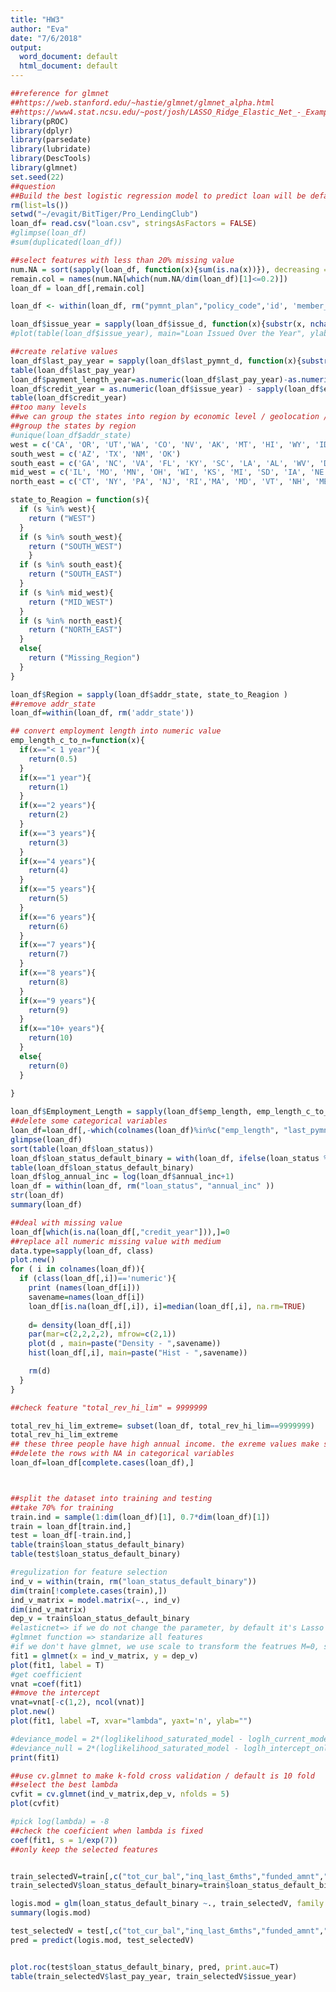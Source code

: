 ```yaml
---
title: "HW3"
author: "Eva"
date: "7/6/2018"
output:
  word_document: default
  html_document: default
---
```


```r
##reference for glmnet
##https://web.stanford.edu/~hastie/glmnet/glmnet_alpha.html
##https://www4.stat.ncsu.edu/~post/josh/LASSO_Ridge_Elastic_Net_-_Examples.html
library(pROC)
library(dplyr)
library(parsedate)
library(lubridate)
library(DescTools)
library(glmnet)
set.seed(22)
##question
##Build the best logistic regression model to predict loan will be default (delay) or not. Add regularization to control for multicollinearity.
rm(list=ls())
setwd("~/evagit/BitTiger/Pro_LendingClub")
loan_df= read.csv("loan.csv", stringsAsFactors = FALSE)
#glimpse(loan_df)
#sum(duplicated(loan_df))

```

```r
##select features with less than 20% missing value
num.NA = sort(sapply(loan_df, function(x){sum(is.na(x))}), decreasing = TRUE)
remain.col = names(num.NA[which(num.NA/dim(loan_df)[1]<=0.2)])
loan_df = loan_df[,remain.col]

loan_df <- within(loan_df, rm("pymnt_plan","policy_code",'id', 'member_id', 'url','desc', 'title','emp_title','zip_code'))

loan_df$issue_year = sapply(loan_df$issue_d, function(x){substr(x, nchar(x)-3,nchar(x) )})
#plot(table(loan_df$issue_year), main="Loan Issued Over the Year", ylab = "Amount", xlab = "Year")

##create relative values
loan_df$last_pay_year = sapply(loan_df$last_pymnt_d, function(x){substr(x, nchar(x)-3,nchar(x) )})
table(loan_df$last_pay_year)
loan_df$payment_length_year=as.numeric(loan_df$last_pay_year)-as.numeric(loan_df$issue_year)
loan_df$credit_year = as.numeric(loan_df$issue_year) - sapply(loan_df$earliest_cr_line, function(x){as.numeric(substr(x, nchar(x)-3,nchar(x)) )})
table(loan_df$credit_year)
##too many levels
##we can group the states into region by economic level / geolocation / average interest rate
##group the states by region
#unique(loan_df$addr_state)
west = c('CA', 'OR', 'UT','WA', 'CO', 'NV', 'AK', 'MT', 'HI', 'WY', 'ID')
south_west = c('AZ', 'TX', 'NM', 'OK')
south_east = c('GA', 'NC', 'VA', 'FL', 'KY', 'SC', 'LA', 'AL', 'WV', 'DC', 'AR', 'DE', 'MS', 'TN' )
mid_west = c('IL', 'MO', 'MN', 'OH', 'WI', 'KS', 'MI', 'SD', 'IA', 'NE', 'IN', 'ND')
north_east = c('CT', 'NY', 'PA', 'NJ', 'RI','MA', 'MD', 'VT', 'NH', 'ME')

state_to_Reagion = function(s){
  if (s %in% west){
    return ("WEST")
  }
  if (s %in% south_west){
    return ("SOUTH_WEST")
    }
  if (s %in% south_east){
    return ("SOUTH_EAST")
  }
  if (s %in% mid_west){
    return ("MID_WEST")
  }
  if (s %in% north_east){
    return ("NORTH_EAST")
  }
  else{
    return ("Missing_Region")
  }
}

loan_df$Region = sapply(loan_df$addr_state, state_to_Reagion )
##remove addr_state
loan_df=within(loan_df, rm('addr_state'))

## convert employment length into numeric value
emp_length_c_to_n=function(x){
  if(x=="< 1 year"){
    return(0.5)
  }
  if(x=="1 year"){
    return(1)
  }
  if(x=="2 years"){
    return(2)
  }
  if(x=="3 years"){
    return(3)
  }
  if(x=="4 years"){
    return(4)
  }
  if(x=="5 years"){
    return(5)
  }
  if(x=="6 years"){
    return(6)
  }
  if(x=="7 years"){
    return(7)
  }
  if(x=="8 years"){
    return(8)
  }
  if(x=="9 years"){
    return(9)
  }
  if(x=="10+ years"){
    return(10)
  }
  else{
    return(0)
  }
    
}

loan_df$Employment_Length = sapply(loan_df$emp_length, emp_length_c_to_n)
##delete some categorical variables
loan_df=loan_df[,-which(colnames(loan_df)%in%c("emp_length", "last_pymnt_d", "last_credit_pull_d", "issue_d", "next_pymnt_d", "earliest_cr_line"))]
glimpse(loan_df)
sort(table(loan_df$loan_status))
loan_df$loan_status_default_binary = with(loan_df, ifelse(loan_status %in% c('Default','Late (16-30 days)',"Late (31-120 days)"), 1, 0))
table(loan_df$loan_status_default_binary)
loan_df$log_annual_inc = log(loan_df$annual_inc+1)
loan_df = within(loan_df, rm("loan_status", "annual_inc" ))
str(loan_df)
summary(loan_df)

##deal with missing value
loan_df[which(is.na(loan_df[,"credit_year"])),]=0
##replace all numeric missing value with medium
data.type=sapply(loan_df, class)
plot.new()
for ( i in colnames(loan_df)){
  if (class(loan_df[,i])=='numeric'){
    print (names(loan_df[i]))
    savename=names(loan_df[i])
    loan_df[is.na(loan_df[,i]), i]=median(loan_df[,i], na.rm=TRUE)
    
    d= density(loan_df[,i])
    par(mar=c(2,2,2,2), mfrow=c(2,1))
    plot(d , main=paste("Density - ",savename))
    hist(loan_df[,i], main=paste("Hist - ",savename))

    rm(d)
  }
}

##check feature "total_rev_hi_lim" = 9999999

total_rev_hi_lim_extreme= subset(loan_df, total_rev_hi_lim==9999999)
total_rev_hi_lim_extreme
## these three people have high annual income. the exreme values make snese to them
##delete the rows with NA in categorical variables
loan_df=loan_df[complete.cases(loan_df),]



##split the dataset into training and testing
##take 70% for training
train.ind = sample(1:dim(loan_df)[1], 0.7*dim(loan_df)[1])
train = loan_df[train.ind,]
test = loan_df[-train.ind,]
table(train$loan_status_default_binary)
table(test$loan_status_default_binary)

```

```r
#regulization for feature selection
ind_v = within(train, rm("loan_status_default_binary"))
dim(train[!complete.cases(train),])
ind_v_matrix = model.matrix(~., ind_v)
dim(ind_v_matrix)
dep_v = train$loan_status_default_binary
#elasticnet=> if we do not change the parameter, by default it's Lasso
#glmnet function => standarize all features 
#if we don't have glmnet, we use scale to transform the featrues M=0, sd=1
fit1 = glmnet(x = ind_v_matrix, y = dep_v)
plot(fit1, label = T)
#get coefficient 
vnat =coef(fit1)
##move the intercept
vnat=vnat[-c(1,2), ncol(vnat)]
plot.new()
plot(fit1, label =T, xvar="lambda", yaxt='n', ylab="")

#deviance_model = 2*(loglikelihood_saturated_model - loglh_current_model)
#deviance_null = 2*(loglikelihood_saturated_model - loglh_intercept_only_model)
print(fit1)

##use cv.glmnet to make k-fold cross validation / default is 10 fold
##select the best lambda 
cvfit = cv.glmnet(ind_v_matrix,dep_v, nfolds = 5)
plot(cvfit)

#pick log(lambda) = -8
##check the coeficient when lambda is fixed 
coef(fit1, s = 1/exp(7))
##only keep the selected features


train_selectedV=train[,c("tot_cur_bal","inq_last_6mths","funded_amnt","term", "int_rate", "home_ownership", "verification_status","initial_list_status","out_prncp","out_prncp_inv",   "total_rec_prncp","total_rec_int","total_rec_late_fee","recoveries","collection_recovery_fee","last_pymnt_amnt", "issue_year", "last_pay_year","Employment_Length","log_annual_inc")]
train_selectedV$loan_status_default_binary=train$loan_status_default_binary

logis.mod = glm(loan_status_default_binary ~., train_selectedV, family = 'binomial')
summary(logis.mod)

test_selectedV = test[,c("tot_cur_bal","inq_last_6mths","funded_amnt","term", "int_rate", "home_ownership", "verification_status","initial_list_status","out_prncp","out_prncp_inv",   "total_rec_prncp","total_rec_int","total_rec_late_fee","recoveries","collection_recovery_fee","last_pymnt_amnt", "issue_year", "last_pay_year","Employment_Length","log_annual_inc")]
pred = predict(logis.mod, test_selectedV)



```

```r
plot.roc(test$loan_status_default_binary, pred, print.auc=T)
table(train_selectedV$last_pay_year, train_selectedV$issue_year)



```


